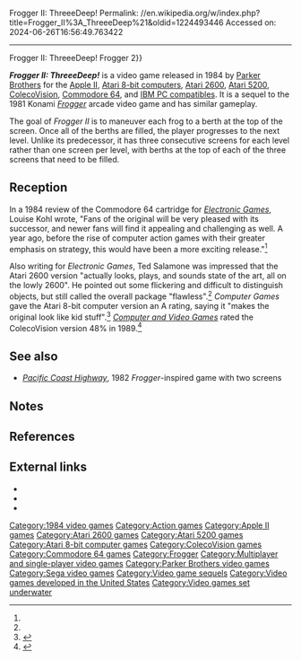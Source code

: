 Frogger II: ThreeeDeep!
Permalink: //en.wikipedia.org/w/index.php?title=Frogger_II%3A_ThreeeDeep%21&oldid=1224493446
Accessed on: 2024-06-26T16:56:49.763422



------
Frogger II: ThreeeDeep!
{{Redirect|Frogger II|other games called ''Frogger 2''|Frogger 2 (disambiguation){{!}}Frogger 2}}
{{One source|date=November 2011}}
{{Infobox VG
| image = Frogger II - Threeedeep! Coverart.png
| title = Frogger II: ThreeeDeep!
| developer = [[Parker Brothers]]
| publisher = Parker Brothers<br>[[Sega]]
| programmer = '''Atari 8-bit, 5200'''<br>Larry Gelberg<ref name="giantlist"/><br>'''Atari 2600'''<br>Mark Lesser<ref name="giantlist"/><br>'''ColecoVision'''<br>[[Laura Nikolich]]<ref name="giantlist"/>
| series = ''[[Frogger (series)]]''
| modes = [[Single-player video game|Single-player]], [[Multiplayer video game|multiplayer]]
| released = 1984
| genre = [[Action game|Action]]
| platforms = [[Apple II]], [[Atari 8-bit]], [[Atari 2600]], [[Atari 5200]], [[ColecoVision]], [[Commodore 64]], [[IBM Personal Computer|IBM PC]]
}}

'''''Frogger II: ThreeeDeep!'''''{{efn|Promotional materials from Parker Brothers use capital "D" in the title.<ref name="frogger-ad"/>}} is a video game released in 1984 by [[Parker Brothers]] for the [[Apple II]], [[Atari 8-bit computers]], [[Atari 2600]], [[Atari 5200]], [[ColecoVision]], [[Commodore 64]], and [[IBM PC compatible]]s. It is a sequel to the 1981 Konami ''[[Frogger]]'' arcade video game and has similar gameplay.

The goal of ''Frogger II'' is to maneuver each frog to a berth at the top of the screen.  Once all of the berths are filled, the player progresses to the next level. Unlike its predecessor, it has three consecutive screens for each level rather than one screen per level, with berths at the top of each of the three screens that need to be filled.

==Reception==
In a 1984 review of the Commodore 64 cartridge for ''[[Electronic Games]]'', Louise Kohl wrote, "Fans of the original will be very pleased with its successor, and newer fans will find it appealing and challenging as well. A year ago, before the rise of computer action games with their greater emphasis on strategy, this would have been a more exciting release."<ref name=kohl/>

Also writing for ''Electronic Games'', Ted Salamone was impressed that the Atari 2600 version "actually looks, plays, and sounds state of the art, all on the lowly 2600". He pointed out some flickering and difficult to distinguish objects, but still called the overall package "flawless".<ref name=salamone/> ''Computer Games'' gave the Atari 8-bit computer version an A rating, saying it "makes the original look like kid stuff".<ref name="CG1985">{{cite magazine |title=1985 Software Buyer's Guide |magazine=Computer Games |date=February 1985 |volume=3 |issue=5 |publisher=Carnegie Publications |location=United States |pages=11-8, 51-8 |url=https://archive.org/details/Computer_Games_Vol_3_No_5_1985-02_Carnegie_Publications_US/page/n13/mode/2up}}</ref> ''[[Computer and Video Games]]'' rated the ColecoVision version 48% in 1989.<ref>{{cite magazine |title=Complete Games Guide |magazine=[[Computer and Video Games]] |date=16 October 1989 |issue=Complete Guide to Consoles |pages=46–77 |url=https://retrocdn.net/images/9/98/CompleteGuideToConsoles_UK_01.pdf#page=46}}</ref>

==See also==
*''[[Pacific Coast Highway (video game)|Pacific Coast Highway]]'', 1982 ''Frogger''-inspired game with two screens

==Notes==
{{notelist}}

==References==
{{reflist|refs=
<ref name="giantlist">{{cite web|last1=Hague|first1=James|title=The Giant List of Classic Game Programmers|url=https://dadgum.com/giantlist/}}</ref>
<ref name="frogger-ad">{{cite magazine|url=https://archive.org/details/Electronic_Games_Volume_02_Number_15_1984-10_Reese_Communications_US/page/n3|title=New Frogger II ThreeeDeep! Beyond the Pond|type=Advertisement|date=October 1984 |magazine=[[Electronic Games]] |volume=2 |issue=15 |page=5 |access-date=20 August 2020}}</ref>
<ref name="kohl">{{cite magazine |last1=Kohl |first1=Louise |magazine=Electronic Games |date=November 1984 |volume=2 |issue=16 |page=38 |url=https://archive.org/details/Electronic_Games_Volume_02_Number_16_1984-11_Reese_Communications_US/page/n39 |title=Computer Gaming: Frogger II}}</ref>
<ref name="salamone">{{cite magazine |last1=Salamone |first1=Ted |title=Programmable Parade: Frogger II |magazine=Electronic Games |date=March 1985 |volume=3 |issue=3 |pages=70–71 |url=https://archive.org/details/Electronic_Games_Volume_03_Number_03_1985-03_Reese_Communications_US/page/n69}}</ref>
}}

==External links==
*{{atarimania|id=6779}}
*{{atarimania|id=7889}}
*{{lemon64 game|name=Frogger II: ThreeeDeep!|id=987}}

{{Frogger series}}

[[Category:1984 video games]]
[[Category:Action games]]
[[Category:Apple II games]]
[[Category:Atari 2600 games]]
[[Category:Atari 5200 games]]
[[Category:Atari 8-bit computer games]]
[[Category:ColecoVision games]]
[[Category:Commodore 64 games]]
[[Category:Frogger]]
[[Category:Multiplayer and single-player video games]]
[[Category:Parker Brothers video games]]
[[Category:Sega video games]]
[[Category:Video game sequels]]
[[Category:Video games developed in the United States]]
[[Category:Video games set underwater]]